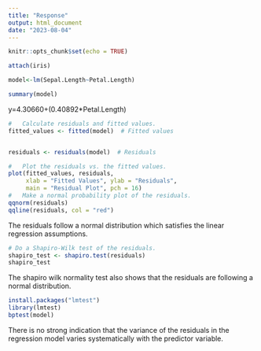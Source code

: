 ```yaml
---
title: "Response"
output: html_document
date: "2023-08-04"
---
```


```r
knitr::opts_chunk$set(echo = TRUE)
```

```r
attach(iris)
```


```r
model<-lm(Sepal.Length~Petal.Length)

summary(model)
```


y=4.30660+(0.40892*Petal.Length)

```r
#	Calculate residuals and fitted values.
fitted_values <- fitted(model)  # Fitted values


residuals <- residuals(model)  # Residuals

```


```r
#	Plot the residuals vs. the fitted values.
plot(fitted_values, residuals,
     xlab = "Fitted Values", ylab = "Residuals",
     main = "Residual Plot", pch = 16)
#	Make a normal probability plot of the residuals.
qqnorm(residuals)
qqline(residuals, col = "red")
```
The residuals follow a normal distribution which satisfies the linear regression assumptions.

```r
# Do a Shapiro-Wilk test of the residuals.
shapiro_test <- shapiro.test(residuals)
shapiro_test
```
The shapiro wilk normality test also shows that the residuals are following a normal distribution. 

```r
install.packages("lmtest")
library(lmtest)
bptest(model)
```
There is no strong indication that the variance of the residuals in the regression model varies systematically with the predictor variable.
